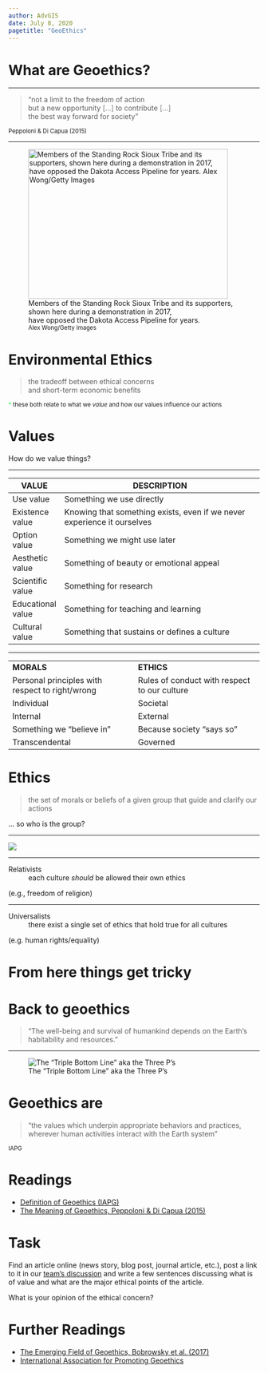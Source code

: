```yaml
---
author: AdvGIS
date: July 8, 2020
pagetitle: "GeoEthics"
---
```


# What are Geoethics?

***

> "not a limit to the freedom of action<br />but a new opportunity <span style="color:gray">[...]</span> to contribute <span style="color:gray">[...]</span><br />the best way forward for society"

<small>Peppoloni & Di Capua (2015)</small>

***

![Members of the Standing Rock Sioux Tribe and its supporters,<br />shown here during a demonstration in 2017,<br />have opposed the Dakota Access Pipeline for years.<br /><small>Alex Wong/Getty Images</small>](img/getty_wong.jpg){width=400 height=300}

# Environmental Ethics

> the tradeoff between <span class="fragment highlight-green">ethical concerns</span><br />and short-term <span class="fragment highlight-green">economic benefits</span>

<p></p>

<div class="fragment">
<small><span style="color:#17ff2e">\*</span> these both relate to what we _value_ and how our values influence our actions</small>
</div>

# Values

How do we value things?

***

| VALUE | DESCRIPTION |
|--|--------|
| Use value | Something we use directly  |
| Existence value | Knowing that something exists, even if we never experience it ourselves |
| Option value | Something we might use later |
| Aesthetic value | Something of beauty or emotional appeal |
| Scientific value  | Something for research |
| Educational value | Something for teaching and learning |
| Cultural value | Something that sustains or defines a culture |

***

|  |  |
|--|--|
| __MORALS__ | __ETHICS__ |
| Personal principles with respect to right/wrong | <span class="fragment">Rules of conduct with respect to our culture</span> |
| <span class="fragment">Individual</span> | <span class="fragment">Societal</span> |
| <span class="fragment">Internal</span> | <span class="fragment">External</span> |
| <span class="fragment">Something we "believe in"</span> | <span class="fragment">Because society "says so"</span> |
| <span class="fragment">Transcendental</span> | <span class="fragment">Governed</span> |

# Ethics

> the set of morals or beliefs <span class="fragment highlight-green">of a given group</span> that guide and clarify our actions

<div class="fragment">
... so who is the group?
</div>

***

![](img/morals.png)

***

Relativists
:   each culture _should_ be allowed their own ethics

<div class="fragment">
(e.g., freedom of religion)
</div>

***

Universalists
:   there exist a single set of ethics that hold true for all cultures

<div class="fragment">
(e.g. human rights/equality)
</div>

# From here things get tricky



# Back to geoethics

> "The well-being and survival of humankind depends on the Earth's habitability and resources."

***

![The "Triple Bottom Line" aka the Three P's](img/ven-diagram.jpg)

# Geoethics are

> "the values which underpin appropriate behaviors and practices, wherever human activities interact with the Earth system"

<small>IAPG</small>

# Readings

- [Definition of Geoethics (IAPG)](http://www.geoethics.org/definition)
- [The Meaning of Geoethics, Peppoloni & Di Capua (2015)](http://www.geoethics.org/articles-geoethics#comp-ijx091vi)


# Task

<div style="text-align:left">
Find an article online (news story, blog post, journal article, etc.), post a link to it in our [team's discussion](https://github.com/orgs/cga-wm/teams/adv-gis/discussions/5) and write a few sentences discussing what is of value and what are the major ethical points of the article.

What is your opinion of the ethical concern?
</div>

# Further Readings

- [The Emerging Field of Geoethics, Bobrowsky et al. (2017)](http://www.geoethics.org/articles-geoethics#comp-jjfx3jvm)
- [International Association for Promoting Geoethics](http://www.geoethics.org/)
